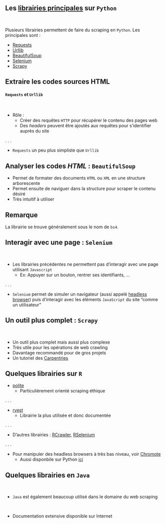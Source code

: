 ## Les [librairies principales](https://www.projectpro.io/article/python-libraries-for-web-scraping/625#mcetoc_1gb5hj7o81i) sur `Python`

<br>

Plusieurs librairies permettent de faire du scraping en `Python`. Les principales sont :

- [Requests](https://requests.readthedocs.io/en/latest/)
- [Urllib](https://docs.python.org/fr/3/library/urllib.html)
- [BeautifulSoup](https://www.crummy.com/software/BeautifulSoup/bs4/doc/)
- [Selenium](https://selenium-python.readthedocs.io/)
- [Scrapy](https://scrapy.org/)


## Extraire les codes sources HTML

#### `Requests` et `Urllib`

<br>

- Rôle :
    + Créer des requêtes `HTTP` pour récupérer le contenu des pages web
    + Des _headers_ peuvent être ajoutés aux requêtes pour s'identifier auprès du site

. . .

- `Requests` un peu plus simpliste que `Urllib`


## Analyser les codes _HTML_ : `BeautifulSoup`

- Permet de formater des documents `HTML` ou `XML` en une structure arborescente
- Permet ensuite de naviguer dans la structure pour scraper le contenu désiré
- Très intuitif à utiliser

::: {.callout-tip}
## Remarque

La librairie se trouve généralement sous le nom de `bs4`.
:::


## Interagir avec une page : `Selenium`

<br>

- Les librairies précédentes ne permettent pas d'interagir avec une page utilisant `Javascript`
    - Ex: Appuyer sur un bouton, rentrer ses identifiants, ...

. . .

- `Selenium` permet de simuler un navigateur (aussi appelé [headless browser](https://en.wikipedia.org/wiki/Headless_browser)) puis d'interagir avec les éléments `JavaScript` du site "comme un utilisateur"


## Un outil plus complet : `Scrapy`

<br>

- Un outil plus complet mais aussi plus complexe
- Très utile pour les opérations de web crawling
- Davantage recommandé pour de gros projets
- Un tutoriel des [Carpentries](https://librarycarpentry.org/lc-webscraping/04-scrapy/index.html)


## Quelques librairies sur `R`

- [polite](https://cran.r-project.org/web/packages/polite/index.html)
    - Particulièrement orienté scraping éthique

. . .

- [rvest](https://thinkr.fr/rvest/)
    - Librairie la plus utilisée et donc documentée

. . .

- D'autres librairies : [RCrawler](https://cran.r-project.org/web/packages/Rcrawler/Rcrawler.pdf), [RSelenium](https://cran.r-project.org/web/packages/RSelenium/index.html)

. . .

- Pour manipuler des headless browsers à très bas niveau, voir [Chromote](https://github.com/rstudio/chromote)
    + Aussi disponbile sur Python [ici](https://pypi.org/project/chromote/)


## Quelques librairies en `Java`

<br>

- `Java` est également beaucoup utilisé dans le domaine du web scraping

<br>

- Documentation extensive disponible sur Internet
